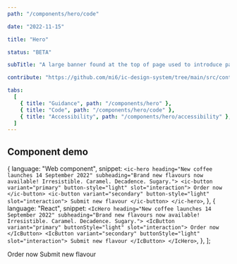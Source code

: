 ```yaml
---
path: "/components/hero/code"

date: "2022-11-15"

title: "Hero"

status: "BETA"

subTitle: "A large banner found at the top of page used to introduce page content, provide key actions and add personality."

contribute: "https://github.com/mi6/ic-design-system/tree/main/src/content/structured/components/hero.mdx"

tabs:
  [
    { title: "Guidance", path: "/components/hero" },
    { title: "Code", path: "/components/hero/code" },
    { title: "Accessibility", path: "/components/hero/accessibility" },
  ]
---
```



## Component demo

  {
    language: "Web component",
    snippet: `<ic-hero
    heading="New coffee launches 14 September 2022"
    subheading="Brand new flavours now available! Irresistible. Caramel. Decadence. Sugary.">
  <ic-button variant="primary" button-style="light" slot="interaction">
  Order now
  </ic-button>
  <ic-button variant="secondary" button-style="light" slot="interaction">
  Submit new flavour
  </ic-button>
</ic-hero>`,
  },
  {
    language: "React",
    snippet: `<IcHero
  heading="New coffee launches 14 September 2022"
  subheading="Brand new flavours now available! Irresistible. Caramel. Decadence. Sugary.">
  <IcButton variant="primary" buttonStyle="light" slot="interaction">
    Order now
  </IcButton>
  <IcButton variant="secondary" buttonStyle="light" slot="interaction">
  Submit new flavour
  </IcButton>
</IcHero>`,
  },
];

<ComponentPreview snippets={snippets}>
  <IcHero
    heading="New coffee launches 14 September 2022"
    subheading="Brand new flavours now available! Irresistible. Caramel. Decadence. Sugary."
  >
    <IcButton variant="primary" buttonStyle="light" slot="interaction">
      Order now
    </IcButton>
    <IcButton variant="secondary" buttonStyle="light" slot="interaction">
      Submit new flavour
    </IcButton>
  </IcHero>
</ComponentPreview>

<ComponentDetails component="ic-hero" />
